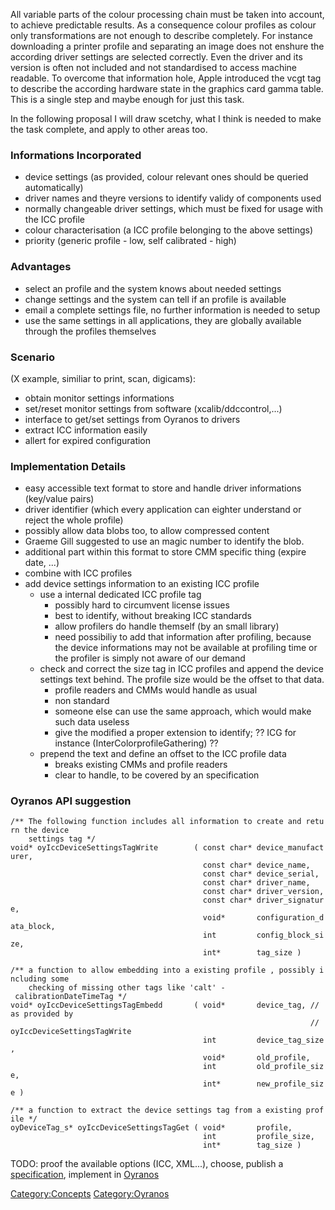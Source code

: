 All variable parts of the colour processing chain must be taken into account, to achieve predictable results. As a consequence colour profiles as colour only transformations are not enough to describe completely. For instance downloading a printer profile and separating an image does not enshure the according driver settings are selected correctly. Even the driver and its version is often not included and not standardised to access machine readable. To overcome that information hole, Apple introduced the vcgt tag to describe the according hardware state in the graphics card gamma table. This is a single step and maybe enough for just this task.

In the following proposal I will draw scetchy, what I think is needed to make the task complete, and apply to other areas too.

=== Informations Incorporated ===
* device settings (as provided, colour relevant ones should be queried automatically)
* driver names and theyre versions to identify validy of components used
* normally changeable driver settings, which must be fixed for usage with the ICC profile
* colour characterisation (a ICC profile belonging to the above settings)
* priority (generic profile - low, self calibrated - high)

=== Advantages ===
* select an profile and the system knows about needed settings
* change settings and the system can tell if an profile is available
* email a complete settings file, no further information is needed to setup
* use the same settings in all applications, they are globally available through the profiles themselves

=== Scenario ===
(X example, similiar to print, scan, digicams):
* obtain monitor settings informations
* set/reset monitor settings from software (xcalib/ddccontrol,...)
* interface to get/set settings from Oyranos to drivers
* extract ICC information easily
* allert for expired configuration

=== Implementation Details ===
* easy accessible text format to store and handle driver informations (key/value pairs)
* driver identifier (which every application can eighter understand or reject the whole profile)
* possibly allow data blobs too, to allow compressed content
* Graeme Gill suggested to use an magic number to identify the blob.
* additional part within this format to store CMM specific thing (expire date, ...)
* combine with ICC profiles
* add device settings information to an existing ICC profile
** use a internal dedicated ICC profile tag
*** possibly hard to circumvent license issues
*** best to identify, without breaking ICC standards
*** allow profilers do handle  themself (by an small library)
*** need possibiliy to add that information after profiling, because the device informations may not be available at profiling time or the profiler is simply not aware of our demand
** check and correct the size tag in ICC profiles and append the device settings text behind. The profile size would be the offset to that data.
*** profile readers and CMMs would handle as usual
*** non standard
*** someone else can use the same approach, which would make such data useless
*** give the modified a proper extension to identify; ?? ICG for instance (InterColorprofileGathering) ??
** prepend the text and define an offset to the ICC profile data
*** breaks existing CMMs and profile readers
*** clear to handle, to be covered by an specification

=== Oyranos API suggestion ===
 /** The following function includes all information to create and return the device 
     settings tag */
 void* oyIccDeviceSettingsTagWrite        ( const char* device_manufacturer,
                                            const char* device_name,
                                            const char* device_serial,
                                            const char* driver_name,
                                            const char* driver_version,
                                            const char* driver_signature,
                                            void*       configuration_data_block,
                                            int         config_block_size,
                                            int*        tag_size )

 /** a function to allow embedding into a existing profile , possibly including some 
     checking of missing other tags like 'calt' - calibrationDateTimeTag */
 void* oyIccDeviceSettingsTagEmbedd       ( void*       device_tag, // as provided by
                                                                    // oyIccDeviceSettingsTagWrite
                                            int         device_tag_size,
                                            void*       old_profile,
                                            int         old_profile_size,
                                            int*        new_profile_size )

 /** a function to extract the device settings tag from a existing profile */
 oyDeviceTag_s* oyIccDeviceSettingsTagGet ( void*       profile,
                                            int         profile_size,
                                            int*        tag_size )


TODO: proof the available options (ICC, XML...), choose, publish a [[Device Settings in ICC 0.1|specification]], implement in [[Oyranos]]

[[Category:Concepts]]
[[Category:Oyranos]]
